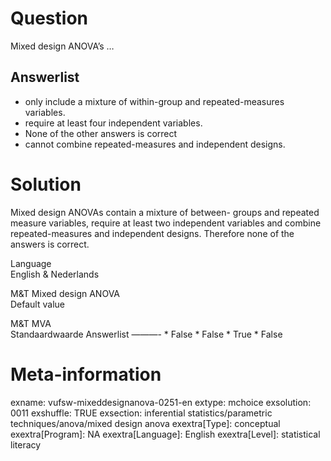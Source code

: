 Question
========
Mixed design ANOVA's ...

Answerlist
----------
* only include a mixture of within-group and repeated-measures variables.
* require at least four independent variables.
* None of the other answers is correct
* cannot combine repeated-measures and independent designs.

Solution
========





Mixed design ANOVAs contain a mixture of between- groups and repeated
measure variables, require at least two independent variables and
combine repeated-measures and independent designs. Therefore none of the
answers is correct.





Language  
English & Nederlands

M&T Mixed design ANOVA  
Default value

M&T MVA  
Standaardwaarde
Answerlist
----------
* False
* False
* True
* False

Meta-information
================
exname: vufsw-mixeddesignanova-0251-en
extype: mchoice
exsolution: 0011
exshuffle: TRUE
exsection: inferential statistics/parametric techniques/anova/mixed design anova
exextra[Type]: conceptual
exextra[Program]: NA
exextra[Language]: English
exextra[Level]: statistical literacy

